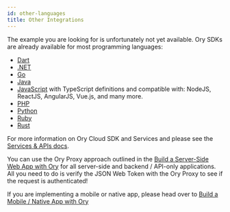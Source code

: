 ```yaml
---
id: other-languages
title: Other Integrations
---
```


The example you are looking for is unfortunately not yet available. Ory SDKs are already available for most programming languages:

- [Dart](https://pub.dev/packages/ory_client)
- [.NET](https://www.nuget.org/packages/Ory.Client/)
- [Go](https://github.com/ory/client-go)
- [Java](https://search.maven.org/artifact/sh.ory/ory-client)
- [JavaScript](https://www.npmjs.com/package/@ory/client) with TypeScript definitions and compatible with: NodeJS, ReactJS,
  AngularJS, Vue.js, and many more.
- [PHP](https://packagist.org/packages/ory/client)
- [Python](https://pypi.org/project/ory-client/)
- [Ruby](https://rubygems.org/gems/ory-client)
- [Rust](https://crates.io/crates/ory-client)

For more information on Ory Cloud SDK and Services and please see the [Services & APIs docs](../concepts/services-api.mdx).

You can use the Ory Proxy approach outlined in the [Build a Server-Side Web App with Ory](../guides/protect-page-login/index.mdx)
for all server-side and backend / API-only applications. All you need to do is verify the JSON Web Token with the Ory Proxy to see
if the request is authenticated!

If you are implementing a mobile or native app, please head over to
[Build a Mobile / Native App with Ory](./native-mobile-app.mdx)
